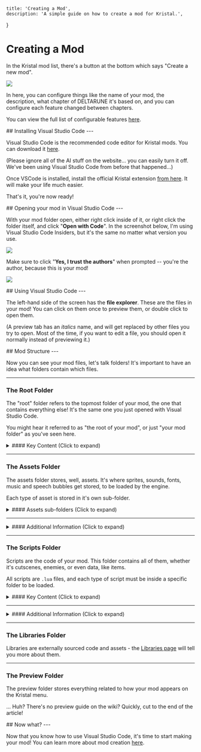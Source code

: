 
    title: 'Creating a Mod',
    description: 'A simple guide on how to create a mod for Kristal.',
}

# Creating a Mod

<Box>

In the Kristal mod list, there's a button at the bottom which says "Create a new mod".

![](/wiki/create_new_mod.png)

In here, you can configure things like the name of your mod,
the description, what chapter of DELTARUNE it's based on,
and you can configure each feature changed between chapters.

You can view the full list of configurable features [here](/wiki/configurable-features).
</Box>

<Box>
## Installing Visual Studio Code
---

Visual Studio Code is the recommended code editor for Kristal mods. You can download it [here](https://code.visualstudio.com/).

(Please ignore all of the AI stuff on the website... you can easily turn it off.
We've been using Visual Studio Code from before that happened...)

Once VSCode is installed, install the official Kristal extension [from here](https://marketplace.visualstudio.com/items?itemName=kristal.kristal-vscode). It will make your life much easier.

That's it, you're now ready!
</Box>

<Box>
## Opening your mod in Visual Studio Code
---

With your mod folder open, either right click inside of it, or right click the folder itself, and click "**Open with Code**".
In the screenshot below, I'm using Visual Studio Code Insiders, but it's the same no matter what version you use.

![](/wiki/open_with_code.png)

Make sure to click "**Yes, I trust the authors**" when prompted -- you're the author, because this is your mod!

![](/wiki/trust_authors.png)

</Box>

<Box>
## Using Visual Studio Code
---

The left-hand side of the screen has the **file explorer**. These are the files in your mod! You can click on them once to preview them, or double click to open them.

(A preview tab has an *italics* name, and will get replaced by other files you try to open. Most of the time, if you want to edit a file, you should open it normally instead of previewing it.)

</Box>

<Box>
## Mod Structure
---

Now you can see your mod files, let's talk folders! It's important to have an idea what folders contain which files.

---


### The Root Folder

The "root" folder refers to the topmost folder of your mod, the one that contains everything else! It's the same one you just opened with Visual Studio Code.

You might hear it referred to as "the root of your mod", or just "your mod folder" as you've seen here.

<details> 

<summary>
#### Key Content (Click to expand)
</summary>

Two key files are stored in the root folder: `mod.lua` and `mod.json`.

`mod.lua` is where you can modfiy your `Mod` object. The `Mod` object can define code to be run for a variety of engine-determined event calls.

(The wiki doesn't have a list of event calls... but the `KRISTAL_EVENT` enum in the source code does! Here's a [quick link](https://github.com/KristalTeam/Kristal/blob/main/src/engine/vars.lua#L179) if you can't find it.)

`mod.json` is your mod's configuration file. Here you can change the chapter configurations you selected during mod creation, and also additional behaviours like the **initial save state** of your mod.

Many keys in `mod.json` **only apply to new save files**, so make sure to create fresh saves when testing changes to it!

The root also contains all of these folders:
- assets
- scripts
- libraries
- preview

Each has a section below that covers it's contents in detail.

</details>

---

### The Assets Folder

The assets folder stores, well, assets. It's where sprites, sounds, fonts, music and speech bubbles get stored, to be loaded by the engine.

Each type of asset is stored in it's own sub-folder.

<details>

<summary>
#### Assets sub-folders (Click to expand)
</summary>

<details>

<summary>
#### Sprites - `assets/sprites`
</summary>

Stores all the textures/images for your mod. Accepted file types are `.png` or `.jpg`.

For animations, each frame should be saved seperately, with the frame number being attached to the end of the name like `_1`, `_2`, etc.

</details>

<details>

<summary>
#### Sounds - `assets/sounds`
</summary>

Stores all the sound files for your mod. Accepted file tyes are `.wav` and `.ogg`.

</details>

<details>

<summary>
#### Music `assets/music`
</summary>

Stores all the music files for your mod. Accepted file types are `.wav`, `.ogg`, and `.mp4` (`.ogg` is recommended).

You can modify the global in-game volume and pitch of any track in `mod.lua` with the `MUSIC_VOLUMES` and `MUSIC_PITCHES` tables:
```lua
function Mod:init()
    -- Example: How you would make WELCOME TO THE CITY (`cybercity.ogg`) detuned the same way it is in DELTARUNE
    MUSIC_VOLUMES["cybercity"] = 0.8
    MUSIC_PITCHES["cybercity"] = 0.97
end
```

</details>

<details>

<summary>
#### Fonts - `assets/fonts`
</summary>

Stores all the custom fonts (and any supporting information about them) for your mod. Accepted fonts are `.ttf`, `.fnt`, or `.png`.

</details>

<details>

<summary>
#### Speech Bubbles - `assets/bubbles`
</summary>

Stores speech bubble data in `.json` files. The actual sprites used to construct bubbles are stored in `assets/sprites/bubbles`. Sorry to burst your bubble...

(You can check out the [source code](https://github.com/KristalTeam/Kristal/tree/main/assets/bubbles) to see how the default bubbles are constructed.)

</details>

<details>

<summary>
#### Shaders - `assets/shaders`
</summary>

Stores shadercode for your mod. All shaders are `.glsl` files.

</details>

<details>

<summary>
#### Videos - `assets/videos`
</summary>

Stores video files for your mod. They must be encoded in the Ogg theora format (`.ogv`, `.ogg`) to play correctly.

</details>

</details>

---

<details>

<summary>
#### Additional Information (Click to expand)
</summary>

#### Asset Paths

When referencing any type of Asset in your mod, the code will eventually call into `Assets` - you might even be doing so directly!

The file paths you use for assets should begin **inside the type's sub-folder** and **exclude the file extension**.

For example, a sprite stored at `assets/sprites/world/events/sign.png` is just `world/events/sign` whenever you need to reference it in your code.

Note that some functions and features of the engine may look for assets from more specific locations. For example, `Game:setBorder()` searches starting from `assets/sprites/borders`.

#### Replacing Engine Assets

Assets used directly by the engine aren't visible inside your mod folder, but they're still loaded and accessed in the same way.

You can view the engine's assets from the `assets` folder of the [source code](https://github.com/KristalTeam/Kristal/tree/main). If you want to **replace** these assets (e.g. to reskin the UI) you can do so by placing your replacement texture at the **same file path in your mod's assets**!

</details>

---

### The Scripts Folder

Scripts are the code of your mod. This folder contains all of them, whether it's cutscenes, enemies, or even data, like items.

All scripts are `.lua` files, and each type of script must be inside a specific folder to be loaded.

<details>

<summary>
#### Key Content (Click to expand)
</summary>

Your mod will include empty folders for most types of script by default. Let's briefly introduce them all.

<details>

<summary>
#### Battle - `scripts/battle`
</summary>

This folder contains everything associated with battles in Kristal. There are several sub-folders of battle for each script type:

- `bullets` - for `Bullet` scripts.
- `cutscenes` - for `BattleCutscene`s or groups of `BattleCutscene`.
- `encounters` - for `Encounter` scripts.
- `enemies` - for `EnemyBattler` scripts.
- `waves` - for `Wave` scripts.

</details>

<details>

<summary>
#### Borders - `scripts/borders`
</summary>

The scripts in this folder define custom `Border` objects that support animations.

</details>

<details>

<summary>
#### Data - `scripts/data`
</summary>

This folder contains the scripts of everything data-based, like items. There are several sub-folders for each data type:

- `actors` - Scripts that define the data of your mod's characters.
- `items` - Scripts for all your mod's items.
- `party` - Scripts for your mod's custom party members.
- `recruits` - Scripts for all your enemies RECRUIT data.
- `spells` - Scripts for your mod's spells.

</details>

<details>

<summary>
#### Hooks - `scripts/hooks`
</summary>

This folder contains hook scripts - they're an advanced engine tool for modfiying engine code.

</details>

<details>

<summary>
#### Legends - `scripts/legends`
</summary>

This folder contains `LegendCutscene` scripts for... legend-styled cutscenes!

</details>

<details>

<summary>
#### Objects - `scripts/objects`
</summary>

This folder contains custom object types for your mod. You might use this folder for things like advanced spell effects and custom souls, as well as many other things.

</details>

<details>

<summary>
#### World - `scripts/world`
</summary>

This folder contains everything associated with maps and the world in Kristal. There are several sub-folders of world for each script type:

- `bullets` - for `WorldBullet` scripts.
- `cutscenes` - for `WorldCutscene`s of groups of `WorldCutscene`.
- `events` - for `Event`s - the type of objects that appear in maps.
- `maps` - for map files.
- `scripts` - for generic script types - these are mainly used with the `script` and `interactable` events.
- `tilesets` - for all your tileset scripts.

</details>

</details>

---

<details>

<summary>
#### Additional Information (Click to expand)
</summary>

#### Script IDs

Scripts load into a part of Kristal known as the `Registry`. When that happens, they are assigned an `id` you'll need to know to access them later.

The `id` assigned to a script is determined in two simple steps - it's very important to know them!

**Step 1.** The engine checks whether the script ID was defined explicitly as the second argument to `Class()` (in most scripts). If it is, that's the script's id.

**Step 2.** If the script doesn't have an explicit ID, the engine uses it's file path. This starts from the **subfolder of the script type**, not the `scripts` folder.
For example, an item at `scripts/data/items/light/pencil.lua` would be assigned the id `light/pencil`.

These are also **case-sensitive** - `Light/Pencil` and `light/pencil` are considered completely seperate IDs!

#### Replacing Engine Scripts

Just like Assets, the engine has some scripts that are not visible from your mod folder. The only applies to `data` scripts.

The same procedure works for replacing data scripts as it does assets - look through the `data` folder of the [source code](https://github.com/KristalTeam/Kristal/tree/main), and create a file at the **same path** as the one in the engine to **replace** it.

</details>

---

### The Libraries Folder

Libraries are externally sourced code and assets - the [Libraries page](/wiki/using-libraries) will tell you more about them.

---

### The Preview Folder

The preview folder stores everything related to how your mod appears on the Kristal menu.

... Huh? There's no preview guide on the wiki? Quickly, cut to the end of the article!

</Box>

<Box>
## Now what?
---

Now that you know how to use Visual Studio Code, it's time to start making your mod! You can learn more about mod creation [here](/wiki/mod-creation).
</Box>
